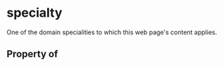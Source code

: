   

# specialty

One of the domain specialities to which this web page's content applies.

## Property of



